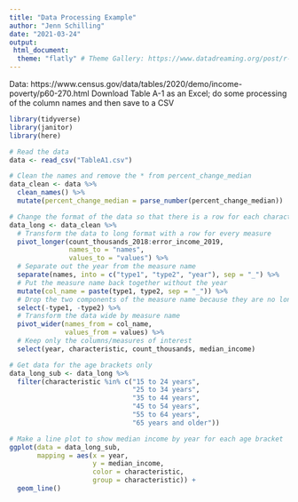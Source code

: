 ```yaml
---
title: "Data Processing Example"
author: "Jenn Schilling"
date: "2021-03-24"
output:
 html_document:
  theme: "flatly" # Theme Gallery: https://www.datadreaming.org/post/r-markdown-theme-gallery/
---
```

   

Data: https://www.census.gov/data/tables/2020/demo/income-poverty/p60-270.html
Download Table A-1 as an Excel; do some processing of the column names and then save to a CSV

```r

library(tidyverse)
library(janitor)
library(here)

# Read the data
data <- read_csv("TableA1.csv")

```
```r

# Clean the names and remove the * from percent_change_median
data_clean <- data %>%
  clean_names() %>%
  mutate(percent_change_median = parse_number(percent_change_median))

# Change the format of the data so that there is a row for each characteristic and year
data_long <- data_clean %>%
  # Transform the data to long format with a row for every measure
  pivot_longer(count_thousands_2018:error_income_2019,
               names_to = "names",
               values_to = "values") %>%
  # Separate out the year from the measure name
  separate(names, into = c("type1", "type2", "year"), sep = "_") %>%
  # Put the measure name back together without the year
  mutate(col_name = paste(type1, type2, sep = "_")) %>%
  # Drop the two components of the measure name because they are no longer needed
  select(-type1, -type2) %>%
  # Transform the data wide by measure name
  pivot_wider(names_from = col_name,
              values_from = values) %>%
  # Keep only the columns/measures of interest
  select(year, characteristic, count_thousands, median_income)


```

```r

# Get data for the age brackets only
data_long_sub <- data_long %>%
  filter(characteristic %in% c("15 to 24 years",
                               "25 to 34 years",
                               "35 to 44 years", 
                               "45 to 54 years",
                               "55 to 64 years",
                               "65 years and older"))

# Make a line plot to show median income by year for each age bracket
ggplot(data = data_long_sub,
       mapping = aes(x = year,
                     y = median_income,
                     color = characteristic,
                     group = characteristic)) +
  geom_line()

```

